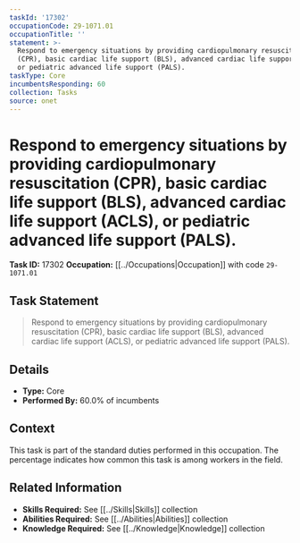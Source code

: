 ```yaml
---
taskId: '17302'
occupationCode: 29-1071.01
occupationTitle: ''
statement: >-
  Respond to emergency situations by providing cardiopulmonary resuscitation
  (CPR), basic cardiac life support (BLS), advanced cardiac life support (ACLS),
  or pediatric advanced life support (PALS).
taskType: Core
incumbentsResponding: 60
collection: Tasks
source: onet
---
```

# Respond to emergency situations by providing cardiopulmonary resuscitation (CPR), basic cardiac life support (BLS), advanced cardiac life support (ACLS), or pediatric advanced life support (PALS).

**Task ID:** 17302
**Occupation:** [[../Occupations|Occupation]] with code `29-1071.01`

## Task Statement

> Respond to emergency situations by providing cardiopulmonary resuscitation (CPR), basic cardiac life support (BLS), advanced cardiac life support (ACLS), or pediatric advanced life support (PALS).

## Details

- **Type:** Core
- **Performed By:** 60.0% of incumbents

## Context

This task is part of the standard duties performed in this occupation. The percentage indicates how common this task is among workers in the field.

## Related Information

- **Skills Required:** See [[../Skills|Skills]] collection
- **Abilities Required:** See [[../Abilities|Abilities]] collection
- **Knowledge Required:** See [[../Knowledge|Knowledge]] collection

